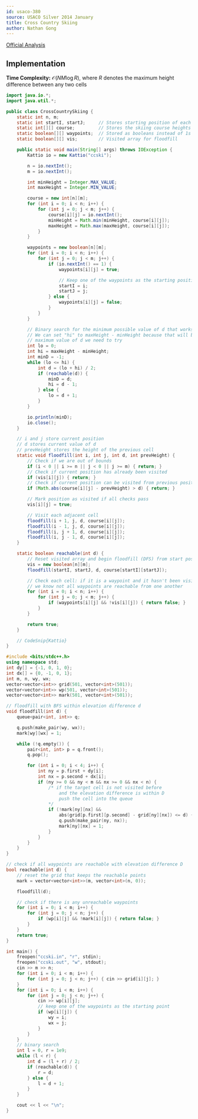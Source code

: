 ```yaml
---
id: usaco-380
source: USACO Silver 2014 January
title: Cross Country Skiing
author: Nathan Gong
---
```


[Official Analysis](http://www.usaco.org/current/data/sol_ccski.html)

## Implementation

**Time Complexity:** $\mathcal{O}(NM\log R)$, where $R$ denotes the maximum
height difference between any two cells

<LanguageSection>

<JavaSection>

```java
import java.io.*;
import java.util.*;

public class CrossCountrySkiing {
	static int n, m;
	static int startI, startJ;     // Stores starting position of each floodfill
	static int[][] course;         // Stores the skiing course heights
	static boolean[][] waypoints;  // Stored as booleans instead of 1s and 0s
	static boolean[][] vis;        // Visited array for floodfill

	public static void main(String[] args) throws IOException {
		Kattio io = new Kattio("ccski");

		n = io.nextInt();
		m = io.nextInt();

		int minHeight = Integer.MAX_VALUE;
		int maxHeight = Integer.MIN_VALUE;

		course = new int[n][m];
		for (int i = 0; i < n; i++) {
			for (int j = 0; j < m; j++) {
				course[i][j] = io.nextInt();
				minHeight = Math.min(minHeight, course[i][j]);
				maxHeight = Math.max(maxHeight, course[i][j]);
			}
		}

		waypoints = new boolean[n][m];
		for (int i = 0; i < n; i++) {
			for (int j = 0; j < m; j++) {
				if (io.nextInt() == 1) {
					waypoints[i][j] = true;

					// Keep one of the waypoints as the starting position
					startI = i;
					startJ = j;
				} else {
					waypoints[i][j] = false;
				}
			}
		}

		// Binary search for the minimum possible value of d that works
		// We can set "hi" to maxHeight - minHeight because that will be the
		// maximum value of d we need to try
		int lo = 0;
		int hi = maxHeight - minHeight;
		int minD = -1;
		while (lo <= hi) {
			int d = (lo + hi) / 2;
			if (reachable(d)) {
				minD = d;
				hi = d - 1;
			} else {
				lo = d + 1;
			}
		}

		io.println(minD);
		io.close();
	}

	// i and j store current position
	// d stores current value of d
	// prevHeight stores the height of the previous cell
	static void floodfill(int i, int j, int d, int prevHeight) {
		// Check if we are out of bounds
		if (i < 0 || i >= n || j < 0 || j >= m) { return; }
		// Check if current position has already been visited
		if (vis[i][j]) { return; }
		// Check if current position can be visited from previous position
		if (Math.abs(course[i][j] - prevHeight) > d) { return; }

		// Mark position as visited if all checks pass
		vis[i][j] = true;

		// Visit each adjacent cell
		floodfill(i + 1, j, d, course[i][j]);
		floodfill(i - 1, j, d, course[i][j]);
		floodfill(i, j + 1, d, course[i][j]);
		floodfill(i, j - 1, d, course[i][j]);
	}

	static boolean reachable(int d) {
		// Reset visited array and begin floodfill (DFS) from start position
		vis = new boolean[n][m];
		floodfill(startI, startJ, d, course[startI][startJ]);

		// Check each cell: if it is a waypoint and it hasn't been visited,
		// we know not all waypoints are reachable from one another
		for (int i = 0; i < n; i++) {
			for (int j = 0; j < m; j++) {
				if (waypoints[i][j] && !vis[i][j]) { return false; }
			}
		}

		return true;
	}

	// CodeSnip{Kattio}
}
```

</JavaSection>

<CPPSection>

```cpp
#include <bits/stdc++.h>
using namespace std;
int dy[] = {-1, 0, 1, 0};
int dx[] = {0, -1, 0, 1};
int m, n, wy, wx;
vector<vector<int>> grid(501, vector<int>(501));
vector<vector<int>> wp(501, vector<int>(501));
vector<vector<int>> mark(501, vector<int>(501));

// floodfill with BFS within elevation difference d
void floodfill(int d) {
	queue<pair<int, int>> q;

	q.push(make_pair(wy, wx));
	mark[wy][wx] = 1;

	while (!q.empty()) {
		pair<int, int> p = q.front();
		q.pop();

		for (int i = 0; i < 4; i++) {
			int ny = p.first + dy[i];
			int nx = p.second + dx[i];
			if (ny >= 0 && ny < m && nx >= 0 && nx < n) {
				/* if the target cell is not visited before
				    and the elevation difference is within D
				    push the cell into the queue
				*/
				if (!mark[ny][nx] &&
				    abs(grid[p.first][p.second] - grid[ny][nx]) <= d) {
					q.push(make_pair(ny, nx));
					mark[ny][nx] = 1;
				}
			}
		}
	}
}

// check if all waypoints are reachable with elevation difference D
bool reachable(int d) {
	// reset the grid that keeps the reachable points
	mark = vector<vector<int>>(m, vector<int>(n, 0));

	floodfill(d);

	// check if there is any unreachable waypoints
	for (int i = 0; i < m; i++) {
		for (int j = 0; j < n; j++) {
			if (wp[i][j] && !mark[i][j]) { return false; }
		}
	}
	return true;
}

int main() {
	freopen("ccski.in", "r", stdin);
	freopen("ccski.out", "w", stdout);
	cin >> m >> n;
	for (int i = 0; i < m; i++) {
		for (int j = 0; j < n; j++) { cin >> grid[i][j]; }
	}
	for (int i = 0; i < m; i++) {
		for (int j = 0; j < n; j++) {
			cin >> wp[i][j];
			// keep one of the waypoints as the starting point
			if (wp[i][j]) {
				wy = i;
				wx = j;
			}
		}
	}
	// binary search
	int l = 0, r = 1e9;
	while (l < r) {
		int d = (l + r) / 2;
		if (reachable(d)) {
			r = d;
		} else {
			l = d + 1;
		}
	}

	cout << l << "\n";
}
```

</CPPSection>

</LanguageSection>
